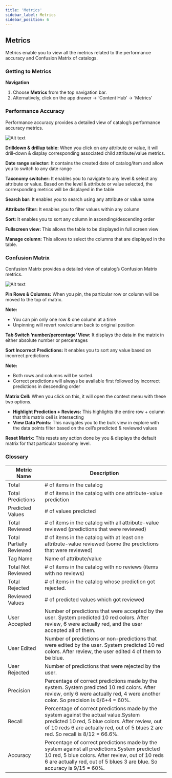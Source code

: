 ```yaml
---
title: 'Metrics'
sidebar_label: Metrics
sidebar_position: 6
---
```




## Metrics

Metrics enable you to view all the metrics related to the performance accuracy and Confusion Matrix of catalogs.

### Getting to Metrics

**Navigation**

1. Choose **Metrics** from the top navigation bar.
2. Alternatively, click on the app drawer -> ‘Content Hub’ -> ‘Metrics’

### Performance Accuracy

Performance accuracy provides a detailed view of catalog’s performance accuracy metrics.

  ![Alt text](https://d1r1e7xjkfj7nz.cloudfront.net/ctmetrics1.png 'a title')


**Drilldown & drillup table:** When you click on any attribute or value, it will drill-down & display corresponding associated child attribute/value metrics.

**Date range selector:** It contains the created date of catalog/item and allow you to switch to any date range

**Taxonomy switcher:** It enables you to navigate to any level & select any attribute or value. Based on the level & attribute or value selected, the corresponding metrics will be displayed in the table

**Search bar:** It enables you to search using any attribute or value name

**Attribute filter:** It enables you to filter values within any column

**Sort:** It enables you to sort any column in ascending/descending order

**Fullscreen view:** This allows the table to be displayed in full screen view

**Manage column:** This allows to select the columns that are displayed in the table.

  


### Confusion Matrix

Confusion Matrix provides a detailed view of catalog’s Confusion Matrix metrics.

  ![Alt text](https://d1r1e7xjkfj7nz.cloudfront.net/ctmetrics2.png 'a title')


**Pin Rows & Columns:** When you pin, the particular row or column will be moved to the top of matrix.

**Note:**

* You can pin only one row & one column at a time
* Unpinning will revert row/column back to original position

**Tab Switch ‘number/percentage’ View:** It displays the data in the matrix in either absolute number or percentages

**Sort Incorrect Predictions:** It enables you to sort any value based on incorrect predictions

**Note:**

* Both rows and columns will be sorted.
* Correct predictions will always be available first followed by incorrect predictions in descending order

**Matrix Cell:** When you click on this, it will open the context menu with these two options.

* **Highlight Prediction + Reviews:** This highlights the entire row + column that this matrix cell is intersecting
* **View Data Points:** This navigates you to the bulk view in explore with the data points filter based on the cell’s predicted & reviewed values

**Reset Matrix:** This resets any action done by you & displays the default matrix for that particular taxonomy level.

### Glossary

| Metric Name | Description | 
|---|---|
| Total | # of items in the catalog |
| Total Predictions | # of items in the catalog with one attribute-value prediction |
| Predicted Values | # of values predicted |
| Total Reviewed | # of items in the catalog with all attribute-value reviewed (predictions that were reviewed) |
| Total Partially Reviewed | # of items in the catalog with at least one attribute-value reviewed (some the predictions that were reviewed) |
|Tag Name| Name of attribute/value |
| Total Not Reviewed | # of items in the catalog with no reviews (items with no reviews) |
| Total Rejected | # of items in the catalog whose prediction got rejected. |
| Reviewed Values | # of predicted values which got reviewed |
| User Accepted | Number of predictions that were accepted by the user. System predicted 10 red colors. After review, 6 were actually red, and the user accepted all of them. |  
| User Edited | Number of predictions or non-predictions that were edited by the user. System predicted 10 red colors. After review, the user edited 4 of them to be blue.  |
| User Rejected | Number of predictions that were rejected by the user. | System predicted 10 red colors. After review, the user rejected 4 of them because they were not actually red. |
| Precision | Percentage of correct predictions made by the system. System predicted 10 red colors. After review, only 6 were actually red, 4 were another color. So precision is 6/6+4 = 60%. |
| Recall | Percentage of correct predictions made by the system against the actual value.System predicted 10 red, 5 blue colors. After review, out of 10 reds 6 are actually red, out of 5 blues 2 are red. So recall is 8/12 = 66.6%. |
| Accuracy | Percentage of correct predictions made by the system against all predictions.System predicted 10 red, 5 blue colors. After review, out of 10 reds 6 are actually red, out of 5 blues 3 are blue. So accuracy is 9/15 = 60%. |
